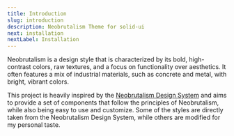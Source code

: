 ```yaml
---
title: Introduction
slug: introduction
description: Neobrutalism Theme for solid-ui
next: installation
nextLabel: Installation
---
```


Neobrutalism is a design style that is characterized by its bold, high-contrast colors, raw textures, and a focus on functionality over aesthetics. It often features a mix of industrial materials, such as concrete and metal, with bright, vibrant colors.

This project is heavily inspired by the [Neobrutalism Design System](https://www.neobrutalism.dev/docs) and aims to provide a set of components that follow the principles of Neobrutalism, while also being easy to use and customize. Some of the styles are directly taken from the Neobrutalism Design System, while others are modified for my personal taste.
